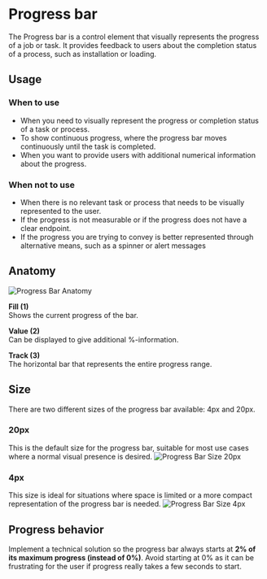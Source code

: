 
<Meta of={ProgressBarStories} />


# Progress bar
The Progress bar is a control element that visually represents the progress of a job or task. It provides feedback to users about the completion status of a process, such as installation or loading.

## Usage

### When to use
- When you need to visually represent the progress or completion status of a task or process.
- To show continuous progress, where the progress bar moves continuously until the task is completed.
- When you want to provide users with additional numerical information about the progress.

### When not to use
- When there is no relevant task or process that needs to be visually represented to the user.
- If the progress is not measurable or if the progress does not have a clear endpoint.
- If the progress you are trying to convey is better represented through alternative means, such as a spinner or alert messages

## Anatomy
<img src={ProgressBarAnatomy} alt="Progress Bar Anatomy" />


**Fill (1)**\
Shows the current progress of the bar.


**Value (2)**\
Can be displayed to give additional %-information.


**Track (3)**\
The horizontal bar that represents the entire progress range.


## Size
There are two different sizes of the progress bar available: 4px and 20px.

### 20px
This is the default size for the progress bar, suitable for most use cases where a normal visual presence is desired.
<img src={ProgressBarSize20px} alt="Progress Bar Size 20px" />

### 4px
This size is ideal for situations where space is limited or a more compact representation of the progress bar is needed.
<img src={ProgressBarSize4px} alt="Progress Bar Size 4px" />

## Progress behavior
Implement a technical solution so the progress bar always starts at **2% of its maximum progress (instead of 0%)**.  Avoid starting at 0% as it can be frustrating for the user if progress really takes a few seconds to start.

